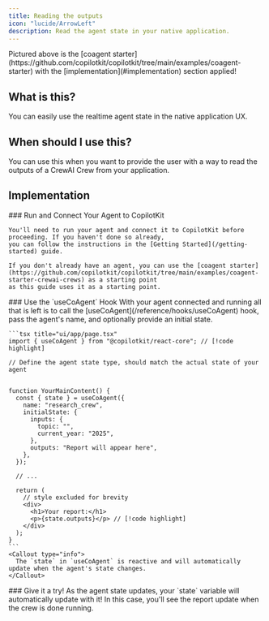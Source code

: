 ```yaml
---
title: Reading the outputs
icon: "lucide/ArrowLeft"
description: Read the agent state in your native application.
---
```


<Frame>
  <ImageZoom src="/images/coagents/read-agent-state.png" alt="read agent state" width={1000} height={1000} className="my-0"/>
</Frame>

<Callout type="info">
  Pictured above is the [coagent starter](https://github.com/copilotkit/copilotkit/tree/main/examples/coagent-starter) with
  the [implementation](#implementation) section applied!
</Callout>

## What is this?

You can easily use the realtime agent state in the native application UX.

## When should I use this?

You can use this when you want to provide the user with a way to read the outputs of a CrewAI Crew from your application.

## Implementation

<Steps>
  <Step>
    ### Run and Connect Your Agent to CopilotKit

    You'll need to run your agent and connect it to CopilotKit before proceeding. If you haven't done so already,
    you can follow the instructions in the [Getting Started](/getting-started) guide.

    If you don't already have an agent, you can use the [coagent starter](https://github.com/copilotkit/copilotkit/tree/main/examples/coagent-starter-crewai-crews) as a starting point
    as this guide uses it as a starting point.
  </Step>
  <Step>
    ### Use the `useCoAgent` Hook
    With your agent connected and running all that is left is to call the [useCoAgent](/reference/hooks/useCoAgent) hook, pass the agent's name, and
    optionally provide an initial state.

    ```tsx title="ui/app/page.tsx"
    import { useCoAgent } from "@copilotkit/react-core"; // [!code highlight]

    // Define the agent state type, should match the actual state of your agent
    

    function YourMainContent() {
      const { state } = useCoAgent({
        name: "research_crew",
        initialState: {
          inputs: {
            topic: "",
            current_year: "2025",
          },
          outputs: "Report will appear here",
        },
      });

      // ...

      return (
        // style excluded for brevity
        <div>
          <h1>Your report:</h1>
          <p>{state.outputs}</p> // [!code highlight]
        </div>
      );
    }
    ```
    <Callout type="info">
      The `state` in `useCoAgent` is reactive and will automatically update when the agent's state changes.
    </Callout>
  </Step>
  <Step>
    ### Give it a try!
    As the agent state updates, your `state` variable will automatically update with it! In this case, you'll see the report update when the crew is done running.
  </Step>
</Steps>
